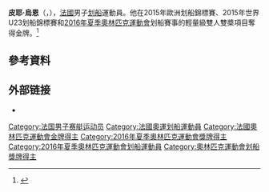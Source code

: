 {{noteTA
|1=zh-hans:皮埃尔·乌安;zh-hant:皮耶·烏恩;
}}
{{Infobox sportsperson
|name= 皮耶·烏恩
|image= PierreHouin1.png
|imagesize=210px
|caption= 
|fullname= 
|country= [[法國|法國]]
|birth_date  = {{birth date and age|1994|4|15|df=y}}
|birth_place = 
|hometown=
|residence=
|training=
|height= {{height|m=1.82}}
|weight= {{convert|74|kg}}
|event= 
|natlteam= 
|club= 
|medaltemplates =
{{MedalCountry|{{FRA}}}}
{{MedalCompetition|[[夏季奧林匹克運動會跳水比賽|奧運]]}}
{{MedalGold| [[2016年夏季奧林匹克運動會|2016 里約熱內盧]] | [[2016年夏季奧林匹克運動會划船男子輕量級雙人雙槳比賽|LM2x]]}}
}}

'''皮耶·烏恩'''（{{lang-en|Pierre Houin}}，{{bd|1994年|4月15日}}），[[法國|法國]]男子[[划船|划船]]運動員。他在2015年歐洲划船錦標賽、2015年世界U23划船錦標賽和[[2016年夏季奧林匹克運動會|2016年夏季奧林匹克運動會]]划船賽事的輕量級雙人雙槳項目奪得金牌。<ref>{{Cite web|title=Pierre HOUIN|url=https://olympics.com/zh/athletes/pierre-houin|accessdate=2021-09-14|work=International Olympic Committee}}</ref>

== 參考資料 ==
{{reflist}}

== 外部链接 ==
* {{FISA|44f7d8a3-d51d-4ff4-8fcf-6bad2b5ade99}}

{{奥林匹克运动会赛艇比赛男子轻量级双人双桨冠军}}
{{世界赛艇锦标赛男子轻量级双人双桨冠军}}
{{世界赛艇锦标赛男子轻量级四人双桨冠军}}
{{Authority control}}
{{DEFAULTSORT:Houin, Pierre}}
[[Category:法国男子赛艇运动员|Category:法国男子赛艇运动员]]
[[Category:法國奧運划船運動員|Category:法國奧運划船運動員]]
[[Category:法國奧林匹克運動會金牌得主|Category:法國奧林匹克運動會金牌得主]]
[[Category:2016年夏季奧林匹克運動會獎牌得主|Category:2016年夏季奧林匹克運動會獎牌得主]]
[[Category:2016年夏季奧林匹克運動會划船運動員|Category:2016年夏季奧林匹克運動會划船運動員]]
[[Category:奧林匹克運動會划船獎牌得主|Category:奧林匹克運動會划船獎牌得主]]